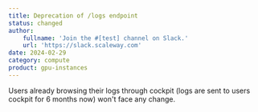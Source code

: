 ```yaml
---
title: Deprecation of /logs endpoint
status: changed
author:
    fullname: 'Join the #[test] channel on Slack.'
    url: 'https://slack.scaleway.com'
date: 2024-02-29
category: compute
product: gpu-instances
---
```


Users already browsing their logs through cockpit (logs are sent to users cockpit for 6 months now) won't face any change.


